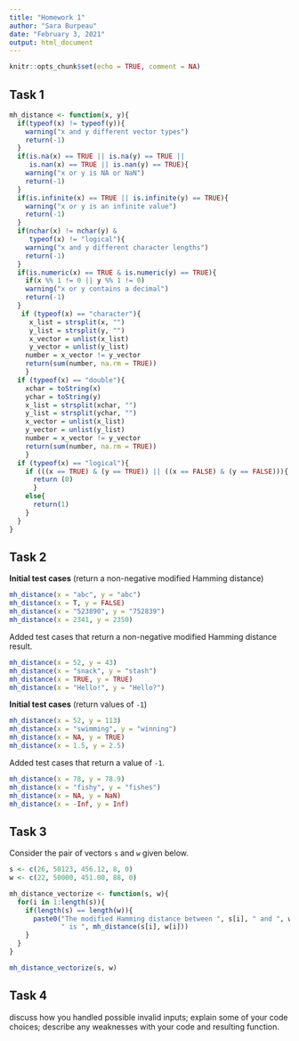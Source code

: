 ```yaml
---
title: "Homework 1"
author: "Sara Burpeau"
date: "February 3, 2021"
output: html_document
---
```


```r
knitr::opts_chunk$set(echo = TRUE, comment = NA)
```

## Task 1

```r
mh_distance <- function(x, y){
  if(typeof(x) != typeof(y)){
    warning("x and y different vector types")
    return(-1)
  }
  if(is.na(x) == TRUE || is.na(y) == TRUE || 
     is.nan(x) == TRUE || is.nan(y) == TRUE){
    warning("x or y is NA or NaN")
    return(-1)
  }
  if(is.infinite(x) == TRUE || is.infinite(y) == TRUE){
    warning("x or y is an infinite value")
    return(-1)
  }
  if(nchar(x) != nchar(y) & 
     typeof(x) != "logical"){
    warning("x and y different character lengths")
    return(-1)
  }
  if(is.numeric(x) == TRUE & is.numeric(y) == TRUE){
    if(x %% 1 != 0 || y %% 1 != 0)
    warning("x or y contains a decimal")
    return(-1)
  }
   if (typeof(x) == "character"){
     x_list = strsplit(x, "")
     y_list = strsplit(y, "")
     x_vector = unlist(x_list)
     y_vector = unlist(y_list)
    number = x_vector != y_vector
    return(sum(number, na.rm = TRUE))
    }
  if (typeof(x) == "double"){
    xchar = toString(x)
    ychar = toString(y)
    x_list = strsplit(xchar, "")
    y_list = strsplit(ychar, "")
    x_vector = unlist(x_list)
    y_vector = unlist(y_list)
    number = x_vector != y_vector
    return(sum(number, na.rm = TRUE))
    }
  if (typeof(x) == "logical"){
    if (((x == TRUE) & (y == TRUE)) || ((x == FALSE) & (y == FALSE))){
      return (0)
      }
    else{
      return(1)
    }
  }
}
```

## Task 2

**Initial test cases** (return a non-negative modified Hamming distance)

```r
mh_distance(x = "abc", y = "abc")
mh_distance(x = T, y = FALSE)
mh_distance(x = "523890", y = "752839")
mh_distance(x = 2341, y = 2350)
```

Added test cases that return a non-negative modified Hamming distance result.

```r
mh_distance(x = 52, y = 43)
mh_distance(x = "snack", y = "stash")
mh_distance(x = TRUE, y = TRUE)
mh_distance(x = "Hello!", y = "Hello?")
```

**Initial test cases** (return values of `-1`)

```r
mh_distance(x = 52, y = 113)
mh_distance(x = "swimming", y = "winning")
mh_distance(x = NA, y = TRUE)
mh_distance(x = 1.5, y = 2.5)
```

Added test cases that return a value of `-1`.

```r
mh_distance(x = 78, y = 78.9)
mh_distance(x = "fishy", y = "fishes")
mh_distance(x = NA, y = NaN)
mh_distance(x = -Inf, y = Inf)
```


## Task 3

Consider the pair of vectors `s` and `w` given below.

```r
s <- c(26, 50123, 456.12, 8, 0)
w <- c(22, 50000, 451.00, 88, 0)
```

```r
mh_distance_vectorize <- function(s, w){
  for(i in 1:length(s)){
    if(length(s) == length(w)){
      paste0("The modified Hamming distance between ", s[i], " and ", w[i],
             " is ", mh_distance(s[i], w[i]))
    }
  }
}
```

```r
mh_distance_vectorize(s, w)
```

## Task 4

discuss how you handled possible invalid inputs;
explain some of your code choices;
describe any weaknesses with your code and resulting function.
